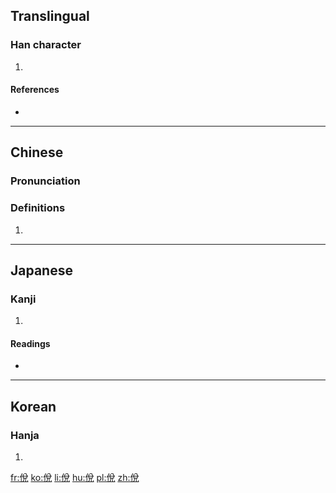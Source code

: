 ==Translingual==

===Han character===
{{Han char|rn=9|rad=人|as=07|sn=9|four=28216|canj=OCRU|ids=⿰亻兑<sub>(G)</sub>,⿰亻兌<sub>(TJK)</sub>}}

# {{defn|Han|sort=人07}}

====References====
* {{Han ref|kx=0103.260|dkj=00653|dj=0219.050|hdz=10166.020|uh=4FBB|ud=20411|bh=CDE7|bd=52711}}

----

==Chinese==
{{zh-forms}}

===Pronunciation===
{{zh-pron
|m=tuō
|c=tyut3
|mc=y
|oc=y
|ma=
|cat=
}}

===Definitions===
# {{rfdef|lang=zh}}

----

==Japanese==

===Kanji===
{{ja-kanji|grade=|rs=人07}}

# {{defn|lang=ja|sort=人07}}

====Readings====
* {{ja-readings|on=[[たつ]] (tatsu), [[たち]] (tachi), [[たい]] (tai), [[て]] (te)|kun=[[かなふ]] (kanafu), [[よい]] (yoi), [[てがる]] (tegaru), [[たやすい]] (tayasui), [[かるい]] (karui)}}

----

==Korean==

===Hanja===
{{ko-hanja|hangeul=탈|rv=tal|mr=t'al}}

# {{defn|lang=ko|sort=人07}}

[[fr:侻]]
[[ko:侻]]
[[li:侻]]
[[hu:侻]]
[[pl:侻]]
[[zh:侻]]